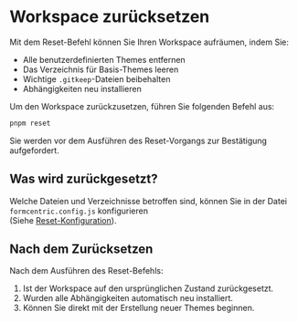 
<Meta title='DE/Wartung/Workspace zurücksetzen' />

# Workspace zurücksetzen

Mit dem Reset-Befehl können Sie Ihren Workspace aufräumen, indem Sie:

- Alle benutzerdefinierten Themes entfernen
- Das Verzeichnis für Basis-Themes leeren
- Wichtige `.gitkeep`-Dateien beibehalten
- Abhängigkeiten neu installieren

Um den Workspace zurückzusetzen, führen Sie folgenden Befehl aus:

```bash
pnpm reset
```

Sie werden vor dem Ausführen des Reset-Vorgangs zur Bestätigung aufgefordert.

## Was wird zurückgesetzt?

Welche Dateien und Verzeichnisse betroffen sind, können Sie in der Datei `formcentric.config.js` konfigurieren  
(Siehe [Reset-Konfiguration](/docs/de-einstieg-konfiguration--docs#reset-konfiguration)).

## Nach dem Zurücksetzen

Nach dem Ausführen des Reset-Befehls:

1. Ist der Workspace auf den ursprünglichen Zustand zurückgesetzt.
2. Wurden alle Abhängigkeiten automatisch neu installiert.
3. Können Sie direkt mit der Erstellung neuer Themes beginnen.
